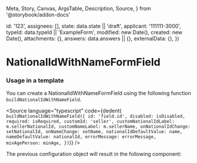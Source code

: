   Meta,
  Story,
  Canvas,
  ArgsTable,
  Description,
  Source,
} from '@storybook/addon-docs'


  id: '123',
  assignees: [],
  state: data.state || 'draft',
  applicant: '111111-3000',
  typeId: data.typeId || 'ExampleForm',
  modified: new Date(),
  created: new Date(),
  attachments: {},
  answers: data.answers || {},
  externalData: {},
})

<Meta
  title="Application System/NationalIdWithNameFormField"
  component={NationalIdWithNameFormField}
/>

# NationalIdWithNameFormField

### Usage in a template

You can create a NationalIdWithNameFormField using the following function `buildNationalIdWithNameField`.

<Source
  language="typescript"
  code={dedent(`
    buildNationalIdWithNameField({
      id: 'field.id',
      disabled: isDisabled,
      required: isRequired,
      customId: 'seller',
      customNationalIdLabel: m.sellerNationalId,
      customNameLabel: m.sellerName,
      onNationalIdChange: setNationalId,
      onNameChange: setName,
      nationalIdDefaultValue: name,
      nameDefaultValue: nationalId,
      errorMessage: errorMessage,
      minAgePerson: minAge,
    })`)}
/>

The previous configuration object will result in the following component:

<Canvas>
  <Story name="Default">
    <NationalIdWithNameFormField
      application={createMockApplication()}
      field={{
        id: 'field.id',
        disabled: false,
        required: false,
        customId: 'seller',
        customNationalIdLabel: 'Kennitala seljanda',
        customNameLabel: 'Nafn seljanda',
        minAgePerson: 18,
      }}
    />
  </Story>
</Canvas>
